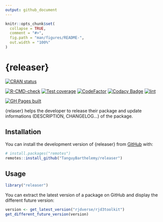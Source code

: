 ```yaml
---
output: github_document
---
```


<!-- README.md is generated from README.Rmd. Please edit that file -->

```r
knitr::opts_chunk$set(
  collapse = TRUE,
  comment = "#>",
  fig.path = "man/figures/README-",
  out.width = "100%"
)
```

# {releaser}

<!-- badges: start -->
[![CRAN status](https://www.r-pkg.org/badges/version/releaser)](https://CRAN.R-project.org/package=releaser)

[![R-CMD-check](https://github.com/TanguyBarthelemy/releaser/actions/workflows/R-CMD-check.yaml/badge.svg)](https://github.com/TanguyBarthelemy/releaser/actions/workflows/R-CMD-check.yaml)
[![Test coverage](https://codecov.io/gh/TanguyBarthelemy/releaser/branch/main/graph/badge.svg)](https://app.codecov.io/gh/TanguyBarthelemy/releaser?branch=main)
[![CodeFactor](https://www.codefactor.io/repository/github/tanguybarthelemy/releaser/badge/main)](https://www.codefactor.io/repository/github/tanguybarthelemy/releaser/overview/main)
[![Codacy Badge](https://app.codacy.com/project/badge/Grade/d5265973b095439e815a1bd64e5bbb00)](https://app.codacy.com/gh/TanguyBarthelemy/releaser/dashboard?utm_source=gh&utm_medium=referral&utm_content=&utm_campaign=Badge_grade)
[![lint](https://github.com/TanguyBarthelemy/releaser/actions/workflows/lint.yaml/badge.svg)](https://github.com/TanguyBarthelemy/releaser/actions/workflows/lint.yaml)

[![GH Pages built](https://github.com/TanguyBarthelemy/releaser/actions/workflows/pkgdown.yaml/badge.svg)](https://github.com/TanguyBarthelemy/releaser/actions/workflows/pkgdown.yaml)
<!-- badges: end -->

{relaser} helps the developer to release their package and update informations (DESCRIPTION, CHANGELOG...) of the package.

## Installation

You can install the development version of {releaser} from [GitHub](https://github.com/) with:

``` r
# install.packages("remotes")
remotes::install_github("TanguyBarthelemy/releaser")
```

## Usage

```r
library("releaser")
```

You can extract the latest version of a package on GitHub and display the different future version:

```r
version <- get_latest_version("rjdverse/rjd3toolkit")
get_different_future_version(version)
```
